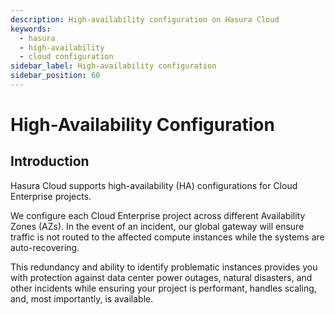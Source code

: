 ```yaml
---
description: High-availability configuration on Hasura Cloud
keywords:
  - hasura
  - high-availability
  - cloud configuration
sidebar_label: High-availability configuration
sidebar_position: 60
---
```



# High-Availability Configuration

<ProductBadge standard pro ee />

## Introduction

Hasura Cloud supports high-availability (HA) configurations for Cloud Enterprise projects.

We configure each Cloud Enterprise project across different Availability Zones (AZs). In the event of an incident, our
global gateway will ensure traffic is not routed to the affected compute instances while the systems are
auto-recovering.

This redundancy and ability to identify problematic instances provides you with protection against data center power
outages, natural disasters, and other incidents while ensuring your project is performant, handles scaling, and, most
importantly, is available.
